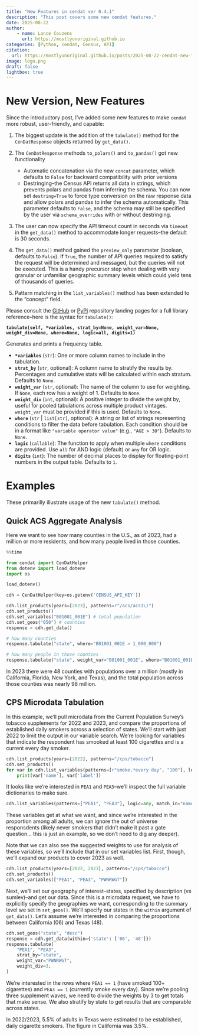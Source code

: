 ```yaml
---
title: "New Features in cendat ver 0.4.1"
description: "This post covers some new cendat features."
date: 2025-08-22
author:
    - name: Lance Couzens
      url: https://mostlyunoriginal.github.io  
categories: [Python, cendat, Census, API]
citation: 
  url: https://mostlyunoriginal.github.io/posts/2025-08-22-cendat-new-features/
image: logo.png
draft: false
lightbox: true
---
```


# New Version, New Features

Since the introductory post, I've added some new features to make `cendat` more robust, user-friendly, and capable:

1.  The biggest update is the addition of the `tabulate()` method for the `CenDatResponse` objects returned by `get_data()`.

2.  The `CenDatResponse` methods `to_polars()` and `to_pandas()` got new functionality

    -   Automatic concatenation via the new `concat` parameter, which defaults to `False` for backward compatibility with prior versions
    -   Destringing--the Census API returns all data in strings, which prevents polars and pandas from inferring the schema. You can now set `destring=True` to force type conversion on the raw response data and allow polars and pandas to infer the schema automatically. This parameter defaults to `False`, and the schema may still be specified by the user via `schema_overrides` with or without destringing.

3.  The user can now specify the API timeout count in seconds via `timeout` in the `get_data()` method to accommodate longer requests--the default is 30 seconds.

4.  The `get_data()` method gained the `preview_only` parameter (boolean, defaults to `False`). If `True`, the number of API queries required to satisfy the request will be determined and messaged, but the queries will not be executed. This is a handy precursor step when dealing with very granular or unfamiliar geographic summary levels which could yield tens of thousands of queries.

5.  Pattern matching in the `list_variables()` method has been extended to the "concept" field.

Please consult the [GitHub](https://github.com/mostlyunoriginal/cendat/tree/main) or [PyPi](https://pypi.org/project/cendat/) repository landing pages for a full library reference--here is the syntax for `tabulate()`:

**`tabulate(self, *variables, strat_by=None, weight_var=None, weight_div=None, where=None, logic=all, digits=1)`**

Generates and prints a frequency table.

-   **`*variables`** (`str`): One or more column names to include in the tabulation.
-   **`strat_by`** (`str`, optional): A column name to stratify the results by. Percentages and cumulative stats will be calculated within each stratum. Defaults to `None`.
-   **`weight_var`** (`str`, optional): The name of the column to use for weighting. If `None`, each row has a weight of 1. Defaults to `None`.
-   **`weight_div`** (`int`, optional): A positive integer to divide the weight by, useful for pooled tabulations across multiple product vintages. `weight_var` must be provided if this is used. Defaults to `None`.
-   **`where`** (`str` | `list[str]`, optional): A string or list of strings representing conditions to filter the data before tabulation. Each condition should be in a format like `"variable operator value"` (e.g., `"AGE > 30"`). Defaults to `None`.
-   **`logic`** (`callable`): The function to apply when multiple `where` conditions are provided. Use `all` for AND logic (default) or `any` for OR logic.
-   **`digits`** (`int`): The number of decimal places to display for floating-point numbers in the output table. Defaults to `1`.

# Examples

These primarilly illustrate usage of the new `tabulate()` method.

## Quick ACS Aggregate Analysis

Here we want to see how many counties in the U.S., as of 2023, had a million or more residents, and how many people lived in those counties.

```python
%%time

from cendat import CenDatHelper
from dotenv import load_dotenv
import os

load_dotenv()

cdh = CenDatHelper(key=os.getenv('CENSUS_API_KEY'))

cdh.list_products(years=[2023], patterns=r"/acs/acs1\)")
cdh.set_products()
cdh.set_variables("B01001_001E") # total population
cdh.set_geos("050") # counties
response = cdh.get_data()

# how many counties
response.tabulate("state", where="B01001_001E > 1_000_000")

# how many people in those counties
response.tabulate("state", weight_var="B01001_001E", where="B01001_001E > 1_000_000")
```

In 2023 there were 48 counties with populations over a million (mostly in California, Florida, New York, and Texas), and the total population across those counties was nearly 98 million.

## CPS Microdata Tabulation

In this example, we'll pull microdata from the Current Population Survey's tobacco supplements for 2022 and 2023, and compare the proportions of established daily smokers across a selection of states. We'll start with just 2022 to limit the output in our variable search. We're looking for variables that indicate the respondent has smooked at least 100 cigarettes and is a current every day smoker.

```python
cdh.list_products(years=[2022], patterns="/cps/tobacco")
cdh.set_products()
for var in cdh.list_variables(patterns=[r"smoke.*every day", "100"], logic=any):
    print(var['name'], var['label'])
```

It looks like we're interested in `PEA1` and `PEA3`--we'll inspect the full variable dictionaries to make sure.

```python
cdh.list_variables(patterns=["PEA1", "PEA3"], logic=any, match_in="name")
```

These variables get at what we want, and since we're interested in the proportion among all adults, we can ignore the out of universe responsdents (likely never smokers that didn't make it past a gate question... this is just an example, so we don't need to dig any deeper).

Note that we can also see the suggested weights to use for analysis of these variables, so we'll include that in our set variables list. First, though, we'll expand our products to cover 2023 as well.

```python
cdh.list_products(years=[2022, 2023], patterns="/cps/tobacco")
cdh.set_products()
cdh.set_variables(["PEA1", "PEA3", "PWNRWGT"])
```

Next, we'll set our geography of interest--states, specified by description (vs sumlev)--and get our data. Since this is a microdata request, we have to explicitly specify the geographies we want, corresponding to the summary level we set in `set_geos()`. We'll specify our states in the `within` argument of `get_data()`. Let's assume we're interested in comparing the proportions between California (06) and Texas (48).

```python
cdh.set_geos("state", "desc")
response = cdh.get_data(within={'state': ['06', '48']})
response.tabulate(
    "PEA1", "PEA3",
    strat_by="state",
    weight_var="PWNRWGT",
    weight_div=3,
)
```

We're interested in the rows where `PEA1 == 1` (have smoked 100+ cigarettes) and `PEA3 == 1` (currently smoke every day). Since we're pooling three supplement waves, we need to divide the weights by 3 to get totals that make sense. We also stratify by state to get results that are comparable across states.

In 2022/2023, 5.5% of adults in Texas were estimated to be established, daily cigarette smokers. The figure in California was 3.5%.